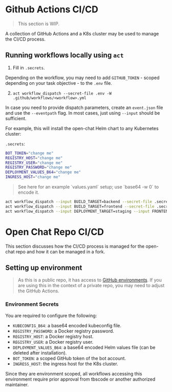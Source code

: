 
# Github Actions CI/CD

> This section is WIP.

A collection of GitHub Actions and a K8s cluster may be used to manage the CI/CD process.

## Running workflows locally using `act`

1) Fill in `.secrets`.

Depending on the workflow, you may need to add `GITHUB_TOKEN` - scoped depending on your task objective - to the `.env` file.

2) `act workflow_dispatch --secret-file .env -W .github/workflows/<workflow>.yml`

In case you need to provide dispatch parameters, create an `event.json` file and use the `--eventpath` flag.
In most cases, just using `--input` should be sufficient.

For example, this will install the open-chat Helm chart to any Kubernetes cluster:

`.secrets`:

```bash
BOT_TOKEN="change me"
REGISTRY_HOST="change me"
REGISTRY_USER="change me"
REGISTRY_PASSWORD="change me"
DEPLOYMENT_VALUES_B64="change me"
INGRESS_HOST="change me"
```

> <Link href="/docs/example-values-helm-install">See here</Link> for an example `values.yaml` setup; use `base64 -w 0` to encode it.

```bash
act workflow_dispatch --input BUILD_TARGET=backend --secret-file .secrets -W .github/workflows/build-docker-image.yaml
act workflow_dispatch --input BUILD_TARGET=frontend --secret-file .secrets -W .github/workflows/build-docker-image.yaml
act workflow_dispatch --input DEPLOYMENT_TARGET=staging --input FRONTEND_IMAGE_URL="change me" --input BACKEND_IMAGE_URL="change me" --secret-file .secrets -W .github/workflows/install-helm.yaml
```

# Open Chat Repo CI/CD

This section discusses how the CI/CD process is managed for the open-chat repo and how it can be managed in a fork.

## Setting up environment

> As this is a public repo, it has access to [GitHub environments](https://docs.github.com/en/actions/deployment/targeting-different-environments/using-environments-for-deployment).
> If you are using this in the context of a private repo, you may need to adjust the GitHub Actions.

### Environment Secrets

You are required to configure the following:

- `KUBECONFIG_B64`: a base64 encoded kubeconfig file.
- `REGISTRY_PASSWORD`: a Docker registry password.
- `REGISTRY_HOST`: a Docker registry host.
- `REGISTRY_USER`: a Docker registry user.
- `DEPLOYMENT_VALUES_B64`: a base64 encoded Helm values file (can be deleted after installation).
- `BOT_TOKEN`: a scoped GitHub token of the bot account.
- `INGRESS_HOST`: the ingress host for the K8s cluster.

Since they are environment scoped, all workflows accessing this environment require prior approval from <Link href="https://github.com/tbscode" target="_blank">tbscode</Link> or another authorized maintainer.